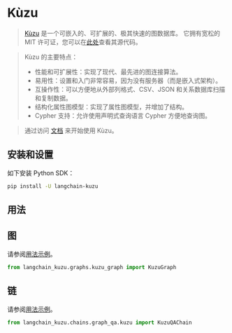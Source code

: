 # Kùzu

> [Kùzu](https://kuzudb.com/) 是一个可嵌入的、可扩展的、极其快速的图数据库。
> 它拥有宽松的 MIT 许可证，您可以在[此处](https://github.com/kuzudb/kuzu)查看其源代码。

> Kùzu 的主要特点：
>- 性能和可扩展性：实现了现代、最先进的图连接算法。
>- 易用性：设置和入门非常容易，因为没有服务器（而是嵌入式架构）。
>- 互操作性：可以方便地从外部列格式、CSV、JSON 和关系数据库扫描和复制数据。
>- 结构化属性图模型：实现了属性图模型，并增加了结构。
>- Cypher 支持：允许使用声明式查询语言 Cypher 方便地查询图。

> 通过访问 [文档](https://docs.kuzudb.com/) 来开始使用 Kùzu。

## 安装和设置

如下安装 Python SDK：

```bash
pip install -U langchain-kuzu
```

## 用法

## 图

请参阅[用法示例](/docs/integrations/graphs/kuzu_db)。

```python
from langchain_kuzu.graphs.kuzu_graph import KuzuGraph
```

## 链

请参阅[用法示例](/docs/integrations/graphs/kuzu_db/#creating-kuzuqachain)。

```python
from langchain_kuzu.chains.graph_qa.kuzu import KuzuQAChain
```